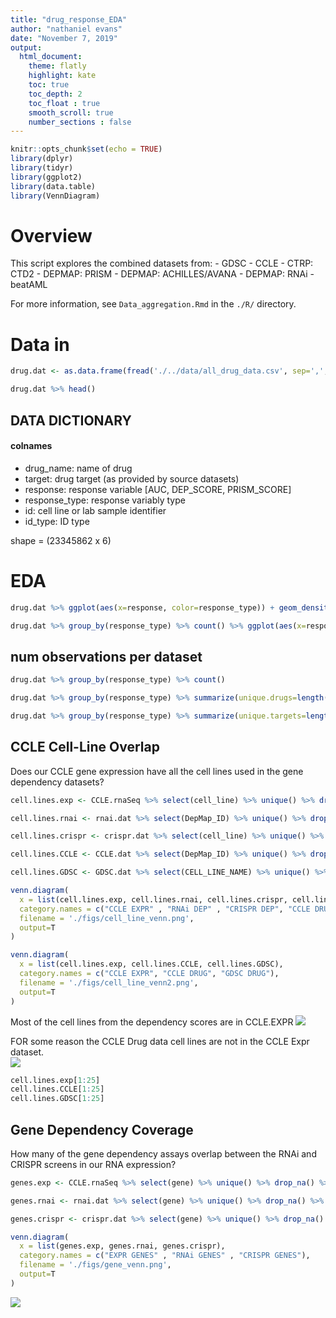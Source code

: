 ```yaml
---
title: "drug_response_EDA"
author: "nathaniel evans"
date: "November 7, 2019"
output:
  html_document: 
    theme: flatly 
    highlight: kate
    toc: true
    toc_depth: 2
    toc_float : true
    smooth_scroll: true
    number_sections : false
---
```



```r
knitr::opts_chunk$set(echo = TRUE)
library(dplyr)
library(tidyr)
library(ggplot2)
library(data.table)
library(VennDiagram)
```

# Overview 

This script explores the combined datasets from: 
  - GDSC 
  - CCLE 
  - CTRP: CTD2
  - DEPMAP: PRISM
  - DEPMAP: ACHILLES/AVANA
  - DEPMAP: RNAi
  - beatAML
  
For more information, see `Data_aggregation.Rmd` in the `./R/` directory.


# Data in 

```r
drug.dat <- as.data.frame(fread('./../data/all_drug_data.csv', sep=',', header=T))
```

```r
drug.dat %>% head()
```

## DATA DICTIONARY  

#### colnames
  - drug_name: name of drug 
  - target: drug target (as provided by source datasets)
  - response: response variable [AUC, DEP_SCORE, PRISM_SCORE]
  - response_type: response variably type
  - id: cell line or lab sample identifier 
  - id_type: ID type 

shape = (23345862 x 6)  

# EDA 


```r
drug.dat %>% ggplot(aes(x=response, color=response_type)) + geom_density(alpha=0.4, size=1) + xlim(-3,15)
```

```r
drug.dat %>% group_by(response_type) %>% count() %>% ggplot(aes(x=response_type, y=log10(n))) + geom_col() + theme(axis.text.x = element_text(angle = 90, hjust = 1))

```

## num observations per dataset

```r
drug.dat %>% group_by(response_type) %>% count()
```


```r
drug.dat %>% group_by(response_type) %>% summarize(unique.drugs=length(unique(drug_name)))
```


```r
drug.dat %>% group_by(response_type) %>% summarize(unique.targets=length(unique(target)))
```



## CCLE Cell-Line Overlap

Does our CCLE gene expression have all the cell lines used in the gene dependency datasets? 

```r

cell.lines.exp <- CCLE.rnaSeq %>% select(cell_line) %>% unique() %>% drop_na() %>% arrange(cell_line) %>% .$cell_line

cell.lines.rnai <- rnai.dat %>% select(DepMap_ID) %>% unique() %>% drop_na() %>% .$DepMap_ID

cell.lines.crispr <- crispr.dat %>% select(cell_line) %>% unique() %>% drop_na() %>% .$cell_line

cell.lines.CCLE <- CCLE.dat %>% select(DepMap_ID) %>% unique() %>% drop_na() %>% arrange(DepMap_ID) %>% .$`DepMap_ID`

cell.lines.GDSC <- GDSC.dat %>% select(CELL_LINE_NAME) %>% unique() %>% drop_na() %>% arrange(CELL_LINE_NAME) %>% .$CELL_LINE_NAME

venn.diagram(
  x = list(cell.lines.exp, cell.lines.rnai, cell.lines.crispr, cell.lines.CCLE),
  category.names = c("CCLE EXPR" , "RNAi DEP" , "CRISPR DEP", "CCLE DRUG"),
  filename = './figs/cell_line_venn.png',
  output=T
)

venn.diagram(
  x = list(cell.lines.exp, cell.lines.CCLE, cell.lines.GDSC),
  category.names = c("CCLE EXPR", "CCLE DRUG", "GDSC DRUG"),
  filename = './figs/cell_line_venn2.png',
  output=T
)

```

Most of the cell lines from the dependency scores are in CCLE.EXPR
![](./figs/cell_line_venn.png)


FOR some reason the CCLE Drug data cell lines are not in the CCLE Expr dataset.  
![](./figs/cell_line_venn2.png)

```r
cell.lines.exp[1:25]
cell.lines.CCLE[1:25]
cell.lines.GDSC[1:25]
```

## Gene Dependency Coverage 

How many of the gene dependency assays overlap between the RNAi and CRISPR screens in our RNA expression? 

```r
genes.exp <- CCLE.rnaSeq %>% select(gene) %>% unique() %>% drop_na() %>% .$gene

genes.rnai <- rnai.dat %>% select(gene) %>% unique() %>% drop_na() %>% .$gene

genes.crispr <- crispr.dat %>% select(gene) %>% unique() %>% drop_na() %>% .$gene

venn.diagram(
  x = list(genes.exp, genes.rnai, genes.crispr),
  category.names = c("EXPR GENES" , "RNAi GENES" , "CRISPR GENES"),
  filename = './figs/gene_venn.png',
  output=T
)

```

![](./figs/gene_venn.png)